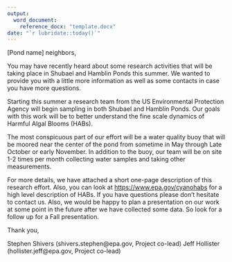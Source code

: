 ```yaml
---
output: 
  word_document:
    reference_docx: "template.docx"
date: "`r lubridate::today()`"
---
```


[Pond name] neighbors,

You may have recently heard about some research activities that will be taking place in Shubael and Hamblin Ponds this summer.  We wanted to provide you with a little more information as well as some contacts in case you have more questions.  

Starting this summer a research team from the US Environmental Protection Agency will begin sampling in both Shubael and Hamblin Ponds.  Our goals with this work will be to better understand the fine scale dynamics of Harmful Algal Blooms (HABs).  

The most conspicuous part of our effort will be a water quality buoy that will be moored near the center of the pond from sometime in May through Late October or early November.  In addition to the buoy, our team will be on site 1-2 times per month collecting water samples and taking other measurements.

For more details, we have attached a short one-page description of this research effort.  Also, you can look at <https://www.epa.gov/cyanohabs> for a high level description of HABs.   If you have questions please don't hesitate to contact us.  Also, we would be happy to plan a presentation on our work at some point in the future after we have collected some data.  So look for a follow up for a Fall presentation.

Thank you,

Stephen Shivers (shivers.stephen@epa.gov, Project co-lead)
Jeff Hollister (hollister.jeff@epa.gov, Project co-lead)
